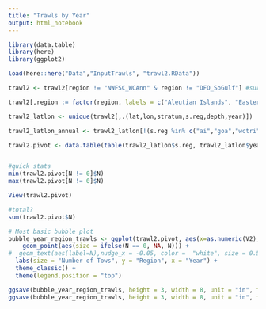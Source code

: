```yaml
---
title: "Trawls by Year"
output: html_notebook
---
```


```r
library(data.table)
library(here)
library(ggplot2)

load(here::here("Data","InputTrawls", "trawl2.RData"))
```

```r
trawl2 <- trawl2[region != "NWFSC_WCAnn" & region != "DFO_SoGulf"] #surveys not used here

trawl2[,region := factor(region, labels = c("Aleutian Islands", "Eastern Bering Sea", "Gulf of Alaska", "West Coast US", "Newfoundland", "Scotian Shelf", "Northeast US","Southeast US" ,"Gulf of Mexico"))]

trawl2_latlon <- unique(trawl2[,.(lat,lon,stratum,s.reg,depth,year)])

trawl2_latlon_annual <- trawl2_latlon[!(s.reg %in% c("ai","goa","wctri"))]

trawl2.pivot <- data.table(table(trawl2_latlon$s.reg, trawl2_latlon$year))


#quick stats
min(trawl2.pivot[N != 0]$N)
max(trawl2.pivot[N != 0]$N)

View(trawl2.pivot)

#total?
sum(trawl2.pivot$N)
```

```r
# Most basic bubble plot
bubble_year_region_trawls <- ggplot(trawl2.pivot, aes(x=as.numeric(V2), y=factor(V1, levels = rev(levels(factor(V1)))))) +
    geom_point(aes(size = ifelse(N == 0, NA, N))) +
#  geom_text(aes(label=N),nudge_x = -0.05, color =  "white", size = 0.5)  +
  labs(size = "Number of Tows", y = "Region", x = "Year") +
  theme_classic() +
  theme(legend.position = "top")

ggsave(bubble_year_region_trawls, height = 3, width = 8, unit = "in", filename = "bubble_plot_year_region_trawl.eps", path = here::here("figures","Supplemental"))
ggsave(bubble_year_region_trawls, height = 3, width = 8, unit = "in", filename = "bubble_plot_year_region_trawl.jpg", path = here::here("figures","Supplemental"))
```

